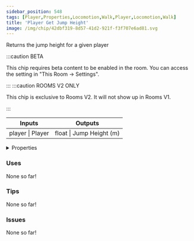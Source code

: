 ```yaml
---
sidebar_position: 548
tags: [Player,Properties,Locomotion,Walk,Player,Locomotion,Walk]
title: 'Player Get Jump Height'
image: /img/chip/42dbf319-8d57-41d2-921f-f3f707e6ad81.svg
---
```


Returns the jump height for a given player

:::caution BETA

This chip requires beta content to be enabled in the room. You can access the setting in "This Room -> Settings".

:::
:::caution ROOMS V2 ONLY

This chip is exclusive to Rooms V2. It will not show up in Rooms V1.

:::


<IChip uuid="42dbf319-8d57-41d2-921f-f3f707e6ad81"/>

<table><thead><tr><th>Inputs</th><th>Outputs</th></tr></thead><tbody><tr><td>player | Player</td><td>float | Jump Height (m)</td></tr></tbody></table>

<details>
  <summary>Properties</summary>
  <div>
    <div>
    <table>
      <tbody>
        <tr>
          <td>Is beta required?</td>
          <td>Yes</td>
        </tr>
        <tr>
          <td>Is chip a trolling risk?</td>
          <td>No</td>
        </tr>
        <tr>
          <td>Is chip a role assignment risk?</td>
          <td>No</td>
        </tr>
        <tr>
          <td>Chip UUID</td>
          <td>42dbf319-8d57-41d2-921f-f3f707e6ad81</td>
        </tr>
        <tr>
          <td>Room availability</td>
          <td>Rooms V2 only</td>
        </tr>
      </tbody>
    </table>
    </div>
  </div>
</details>

### Uses

None so far!

### Tips

None so far!

### Issues

None so far!